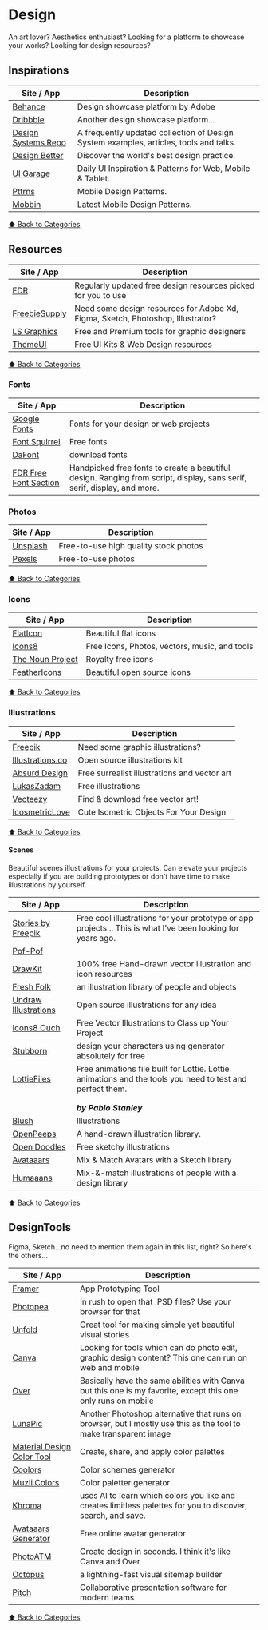 # Design

An art lover? Aesthetics enthusiast? Looking for a platform to showcase your works?
Looking for design resources?

## Inspirations

| Site / App                                            | Description                                                                           |
| ----------------------------------------------------- | ------------------------------------------------------------------------------------- |
| [Behance](http://be.net/)                             | Design showcase platform by Adobe                                                     |
| [Dribbble](https://dribbble.com)                      | Another design showcase platform...                                                   |
| [Design Systems Repo](https://designsystemsrepo.com/) | A frequently updated collection of Design System examples, articles, tools and talks. |
| [Design Better](https://www.designbetter.co/)         | Discover the world's best design practice.                                            |
| [UI Garage](https://uigarage.net/)                    | Daily UI Inspiration & Patterns for Web, Mobile & Tablet.                             |
| [Pttrns](https://pttrns.com/)                         | Mobile Design Patterns.                                                               |
| [Mobbin](https://mobbin.design/)                      | Latest Mobile Design Patterns.                                                        |

[⬆️ Back to Categories](/bookmarks)

## Resources

| Site / App                                  | Description                                                                     |
| ------------------------------------------- | ------------------------------------------------------------------------------- |
| [FDR](https://freedesignresources.net)      | Regularly updated free design resources picked for you to use                   |
| [FreebieSupply](https://freebiesupply.com/) | Need some design resources for Adobe Xd, Figma, Sketch, Photoshop, Illustrator? |
| [LS Graphics](https://www.ls.graphics/)     | Free and Premium tools for graphic designers                                    |
| [ThemeUI](https://themeui.net/)             | Free UI Kits & Web Design resources                                             |

[⬆️ Back to Categories](/bookmarks)

### Fonts

| Site / App                                                                    | Description                                                                                                             |
| ----------------------------------------------------------------------------- | ----------------------------------------------------------------------------------------------------------------------- |
| [Google Fonts](https://fonts.google.com/)                                     | Fonts for your design or web projects                                                                                   |
| [Font Squirrel](https://www.fontsquirrel.com/)                                | Free fonts                                                                                                              |
| [DaFont](https://www.dafont.com/)                                             | download fonts                                                                                                          |
| [FDR Free Font Section](https://freedesignresources.net/category/free-fonts/) | Handpicked free fonts to create a beautiful design. Ranging from script, display, sans serif, serif, display, and more. |

### Photos

| Site / App                       | Description                           |
| -------------------------------- | ------------------------------------- |
| [Unsplash](https://unsplash.com) | Free-to-use high quality stock photos |
| [Pexels](https://pexels.com)     | Free-to-use photos                    |

[⬆️ Back to Categories](/bookmarks)

### Icons

| Site / App                                      | Description                                   |
| ----------------------------------------------- | --------------------------------------------- |
| [FlatIcon](https://flaticon.com)                | Beautiful flat icons                          |
| [Icons8](https://icons8.com/)                   | Free Icons, Photos, vectors, music, and tools |
| [The Noun Project](https://thenounproject.com/) | Royalty free icons                            |
| [FeatherIcons](https://feathericons.com/)       | Beautiful open source icons                   |

[⬆️ Back to Categories](/bookmarks)

### Illustrations

| Site / App                                         | Description                                  |
| -------------------------------------------------- | -------------------------------------------- |
| [Freepik](https://freepik.com)                     | Need some graphic illustrations?             |
| [Illustrations.co](https://illlustrations.co/)     | Open source illustrations kit                |
| [Absurd Design](https://absurd.design/)            | Free surrealist illustrations and vector art |
| [LukasZadam](https://lukaszadam.com/illustrations) | Free illustrations                           |
| [Vecteezy](https://www.vecteezy.com/)              | Find & download free vector art!             |
| [IcosmetricLove](https://www.isometriclove.com/)   | Cute Isometric Objects For Your Design       |

[⬆️ Back to Categories](/bookmarks)

#### Scenes

Beautiful scenes illustrations for your projects. Can elevate your projects especially if you are building prototypes or don't have time to make illustrations by yourself.

| Site / App                                              | Description                                                                                                 |
| ------------------------------------------------------- | ----------------------------------------------------------------------------------------------------------- |
| [Stories by Freepik](https://stories.freepik.com/)      | Free cool illustrations for your prototype or app projects... This is what I've been looking for years ago. |
| [Pof-Pof](https://products.ls.graphics/pof-pof/)        |                                                                                                             |
| [DrawKit](https://www.drawkit.io/)                      | 100% free Hand-drawn vector illustration and icon resources                                                 |
| [Fresh Folk](https://fresh-folk.com/)                   | an illustration library of people and objects                                                               |
| [Undraw Illustrations](https://undraw.co/illustrations) | Open source illustrations for any idea                                                                      |
| [Icons8 Ouch](https://icons8.com/ouch)                  | Free Vector Illustrations to Class up Your Project                                                          |
| [Stubborn](https://stubborn.fun/)                       | design your characters using generator absolutely for free                                                  |
| [LottieFiles](https://lottiefiles.com/)                 | Free animations file built for Lottie. Lottie animations and the tools you need to test and perfect them.   |
|                                                         |                                                                                                             |
|                                                         |                                                                                                             |
|                                                         | **_by Pablo Stanley_**                                                                                      |
| [Blush](https://blush.design)                           | Illustrations                                                                                               |
| [OpenPeeps](https://www.openpeeps.com/)                 | A hand-drawn illustration library.                                                                          |
| [Open Doodles](https://www.opendoodles.com/)            | Free sketchy illustrations                                                                                  |
| [Avataaars](https://avataaars.com/)                     | Mix & Match Avatars with a Sketch library                                                                   |
| [Humaaans](https://www.humaaans.com/)                   | Mix-&-match illustrations of people with a design library                                                   |

[⬆️ Back to Categories](/bookmarks)

## DesignTools

Figma, Sketch...no need to mention them again in this list, right? So here's the others...

| Site / App                                                         | Description                                                                                                     |
| ------------------------------------------------------------------ | --------------------------------------------------------------------------------------------------------------- |
| [Framer](https://framer.com)                                       | App Prototyping Tool                                                                                            |
| [Photopea](https://photopea.com)                                   | In rush to open that .PSD files? Use your browser for that                                                      |
| [Unfold](https://unfoldstori.es/)                                  | Great tool for making simple yet beautiful visual stories                                                       |
| [Canva](https://canva.com)                                         | Looking for tools which can do photo edit, graphic design content? This one can run on web and mobile           |
| [Over](https://www.madewithover.com/)                              | Basically have the same abilities with Canva but this one is my favorite, except this one only runs on mobile   |
| [LunaPic](https://www10.lunapic.com/editor/)                       | Another Photoshop alternative that runs on browser, but I mostly use this as the tool to make transparent image |
| [Material Design Color Tool](https://material.io/resources/color/) | Create, share, and apply color palettes                                                                         |
| [Coolors](https://coolors.co)                                      | Color schemes generator                                                                                         |
| [Muzli Colors](https://colors.muz.li/)                             | Color paletter generator                                                                                        |
| [Khroma](http://khroma.co/)                                        | uses AI to learn which colors you like and creates limitless palettes for you to discover, search, and save.    |
| [Avataaars Generator](https://getavataaars.com/)                   | Free online avatar generator                                                                                    |
| [PhotoATM](https://photoatm.com/)                                  | Create design in seconds. I think it's like Canva and Over                                                      |
| [Octopus](https://octopus.do)                                      | a lightning-fast visual sitemap builder                                                                         |
| [Pitch](https://pitch.com/)                                        | Collaborative presentation software for modern teams                                                            |

[⬆️ Back to Categories](/bookmarks)
